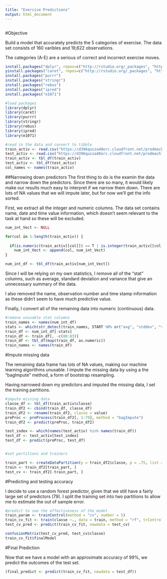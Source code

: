 ```yaml
---
title: "Exercise Predictions"
output: html_document
---
```


```r
```


#Objective

Build a model that accurately predicts the 5 categories of exercise.  The data set consists of 160 varibles and 19,622 observations.  

The categories (A-E) are a serious of correct and incorrect exercise moves.  
```r
install.packages("dplyr", repos=c("http://rstudio.org/_packages", "http://cran.rstudio.com"))
yinstall.packages("caret", repos=c("http://rstudio.org/_packages", "http://cran.rstudio.com"))
install.packages("purrr")
install.packages("stringr")
install.packages("rebus")
install.packages("ipred")
install.packages("e1071")
```


```r
#load packages
library(dplyr)
library(caret)
library(purrr)
library(stringr)
library(rebus)
library(ipred)
library(e1071)
```

```r
#read in the data and convert to tibble
train_activ <- read.csv("https://d396qusza40orc.cloudfront.net/predmachlearn/pml-training.csv", stringsAsFactors = FALSE)
test_activ <- read.csv("https://d396qusza40orc.cloudfront.net/predmachlearn/pml-testing.csv", stringsAsFactors = FALSE)
train_activ <- tbl_df(train_activ)
test_activ <- tbl_df(test_activ)
col_names <- names(train_activ)
```


##Narrowing down predictors
The first thing to do is the examin the data and narrow down the predictors.  Since there are so many, it would likely make our results much easy to interpret if we narrow them down.  There are lots of NA values that we will impute later, but for now we'll get the info sorted.  

First, we extract all the integer and numeric columns.  The data set contains name, date and time value information, which doesn't seem relevant to the task at hand so these will be excluded.  

```r
num_int_Vect <- NULL

for(col in 1:length(train_activ)) {
  
  if(is.numeric(train_activ[[col]]) == T | is.integer(train_activ[[col]]) == T)
    num_int_Vect <- append(col, num_int_Vect)
}

num_int_df <- tbl_df(train_activ[num_int_Vect])
```


Since I will be relying on my own statistics, I remove all of the "stat" columns, such as average, standard deviation and variance that give an unnecessary summary of the data.  

I also removed the name, observation number and time stamp information as these didn't seem to have much predictive value.  

Finally, I convert all of the remaining data into numeric (continuous) data.  

```r

#remove unusable stat columns 
train_names <- names(num_int_df)
stats <- which(str_detect(train_names, START %R% or("avg", "stddev", "var")))
train_df <- num_int_df[-stats]
train_df <- train_df[, -c(80:83)]
train_df <- tbl_df(map(train_df, as.numeric))
train_names <- names(train_df)
```


#Impute missing data

The remaining data frame has lots of NA values, making our machine learning algorithms unusable.  I impute the missing data by using a the "bagImpute" method, a form of bootstrap resampling.  

Having narrowed down my predictors and imputed the missing data, I set the training partitions.

```r
#impute missing data
classe_df <- tbl_df(train_activ$classe)
train_df2 <- cbind(train_df, classe_df)
train_df2 <- rename(train_df2, classe = value)
preProc <- preProcess(train_df2[, 1:79], method = "bagImpute")
train_df2 <- predict(preProc, train_df2)

test_index <- which(names(test_activ) %in% names(train_df))
test_df <- test_activ[test_index]
test_df <- predict(preProc, test_df)


#set partitions and trainers 

train_part <- createDataPartition(y = train_df2$classe, p = .75, list = FALSE)
train <- train_df2[train_part, ]
test_cv <- train_df2[-train_part, ]
```

#Predicting and testing accuracy

I decide to use a random forest predictor, given that we still have a fairly large set of predictors (79).  I split the training set into two partitions to allow me to estimate the out of sample error.

```r
#predict to see the effectiveness of the model
train_param <- trainControl(method = "cv", number = 5)
train_cv_fit <- train(classe ~., data = train, method = "rf", trControl = train_param)
test_cv_pred <- predict(train_cv_fit, newdata = test_cv)

confusionMatrix(test_cv_pred, test_cv$classe)
train_cv_fit$finalModel
```

#Final Prediction

Now that we have a model with an approximate accuracy of 99%, we predict the outcomes of the test set.  

```r
(final_predict <- predict(train_cv_fit, newdata = test_df))
```





